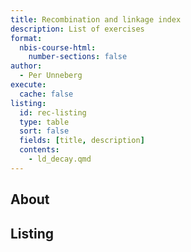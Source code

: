 ```yaml
---
title: Recombination and linkage index
description: List of exercises
format:
  nbis-course-html:
    number-sections: false
author:
  - Per Unneberg
execute:
  cache: false
listing:
  id: rec-listing
  type: table
  sort: false
  fields: [title, description]
  contents:
    - ld_decay.qmd
---
```


## About

## Listing

:::{#rec-listing}
:::
